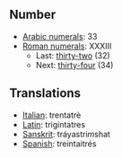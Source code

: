 ==Number==
*[[w:Arabic numerals|Arabic numerals]]: 33
*[[w:Roman numerals|Roman numerals]]: XXXIII
**Last: [[thirty-two]] (32)
**Next: [[thirty-four]] (34)

==Translations==
*[[Italian]]: trentatrè
*[[Latin]]: trigintatres
*[[Sanskrit]]: tráyastri''m''shat
*[[Spanish]]: treintaitrés